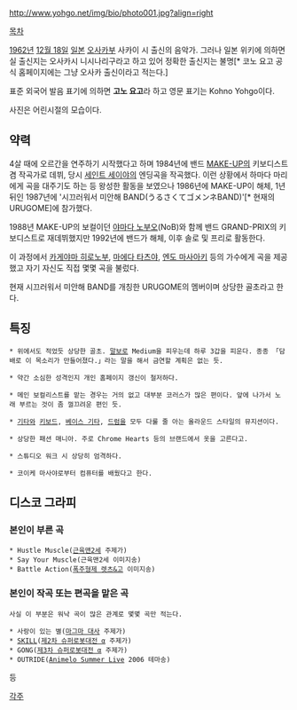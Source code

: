 http://www.yohgo.net/img/bio/photo001.jpg?align=right {{{+2 河野 陽吾}}}

[[목차]]

[[1962년]] [[12월 18일]] [[일본]] [[오사카]]부 사카이 시 출신의 음악가. 그러나 일본 위키에 의하면 실 출신지는 오사카시 니시나리구라고 하고 있어 정확한 출신지는 불명[* 코노 요고 공식 홈페이지에는 그냥 오사카 출신이라고 적는다.]

표준 외국어 발음 표기에 의하면 '''고노 요고'''라 하고 영문 표기는 Kohno Yohgo이다.

사진은 어린시절의 모습이다.


== 약력 ==
4살 때에 오르간을 연주하기 시작했다고 하며 1984년에 밴드 [[MAKE-UP]]의 키보디스트 겸 작곡가로 데뷔, 당시 [[세인트 세이야]]의 엔딩곡을 작곡했다. 이런 상황에서 하마다 마리에게 곡을 대주기도 하는 등 왕성한 활동을 보였으나 1986년에 MAKE-UP이 해체, 1년 뒤인 1987년에 '시끄러워서 미안해 BAND(うるさくてゴメンネBAND)'[* 현재의 URUGOME]에 참가했다.

1988년 MAKE-UP의 보컬이던 [[야마다 노부오]](NoB)와 함께 밴드 GRAND-PRIX의 키보디스트로 재데뷔했지만 1992년에 밴드가 해체, 이후 솔로 및 프리로 활동한다.

이 과정에서 [[카게야마 히로노부]], [[마에다 타츠야]], [[엔도 마사아키]] 등의 가수에게 곡을 제공했고 자기 자신도 직접 몇몇 곡을 불렀다.

현재 시끄러워서 미안해 BAND를 개칭한 URUGOME의 멤버이며 상당한 골초라고 한다.


== 특징 ==
 * 위에서도 적었듯 상당한 골초. [[말보로]] Medium을 피우는데 하루 3갑을 피운다. 종종 「담배로 이 목소리가 만들어졌다.」라는 말을 해서 금연할 계획은 없는 듯.

 * 약간 소심한 성격인지 개인 홈페이지 갱신이 철저하다.

 * 메인 보컬리스트를 맡는 경우는 거의 없고 대부분 코러스가 많은 편이다. 앞에 나가서 노래 부르는 것이 좀 껄끄려운 편인 듯.

 * [[기타]]와 [[키보드]], [[베이스 기타]], [[드럼]]을 모두 다룰 줄 아는 올라운드 스타일의 뮤지션이다.

 * 상당한 패션 매니아. 주로 Chrome Hearts 등의 브랜드에서 옷을 고른다고.

 * 스튜디오 워크 시 상당히 엄격하다.

 * 코이케 마사야로부터 컴퓨터를 배웠다고 한다.


== 디스코 그라피 ==
=== 본인이 부른 곡 ===
 * Hustle Muscle([[근육맨2세]] 주제가)
 * Say Your Muscle(근육맨2세 이미지송)
 * Battle Action([[폭주형제 렛츠&고]] 이미지송)

=== 본인이 작곡 또는 편곡을 맡은 곡 ===
 사실 이 부분은 워낙 곡이 많은 관계로 몇몇 곡만 적는다.

 * 사랑이 있는 별([[마그마 대사]] 주제가)
 * [[SKILL]]([[제2차 슈퍼로봇대전 α]] 주제가)
 * GONG([[제3차 슈퍼로봇대전 α]] 주제가)
 * OUTRIDE([[Animelo Summer Live]] 2006 테마송)

등

[[각주]]
